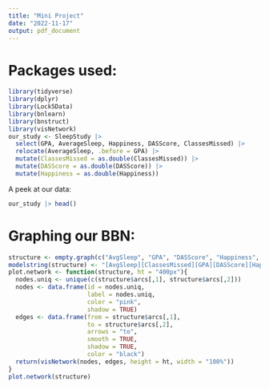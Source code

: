 ```yaml
---
title: "Mini Project"
date: "2022-11-17"
output: pdf_document
---
```


# Packages used:

```r
library(tidyverse)
library(dplyr)
library(Lock5Data)
library(bnlearn)
library(bnstruct)
library(visNetwork)
our_study <- SleepStudy |> 
  select(GPA, AverageSleep, Happiness, DASScore, ClassesMissed) |>
  relocate(AverageSleep, .before = GPA) |>
  mutate(ClassesMissed = as.double(ClassesMissed)) |>
  mutate(DASScore = as.double(DASScore)) |>
  mutate(Happiness = as.double(Happiness)) 
```

A peek at our data:
```r
our_study |> head()
```


# Graphing our BBN:

```r
structure <- empty.graph(c("AvgSleep", "GPA", "DASScore", "Happiness", "ClassesMissed"))
modelstring(structure) <- "[AvgSleep][ClassesMissed][GPA][DASScore][Happiness][GPA|AvgSleep][DASScore|AvgSleep][Happiness|ClassesMissed][Happiness|GPA][Happiness|DASScore][ClassesMissed|AvgSleep]"
plot.network <- function(structure, ht = "400px"){
  nodes.uniq <- unique(c(structure$arcs[,1], structure$arcs[,2]))
  nodes <- data.frame(id = nodes.uniq,
                      label = nodes.uniq,
                      color = "pink",
                      shadow = TRUE)
  edges <- data.frame(from = structure$arcs[,1],
                      to = structure$arcs[,2],
                      arrows = "to",
                      smooth = TRUE,
                      shadow = TRUE,
                      color = "black")
  return(visNetwork(nodes, edges, height = ht, width = "100%"))
}
plot.network(structure)
```


